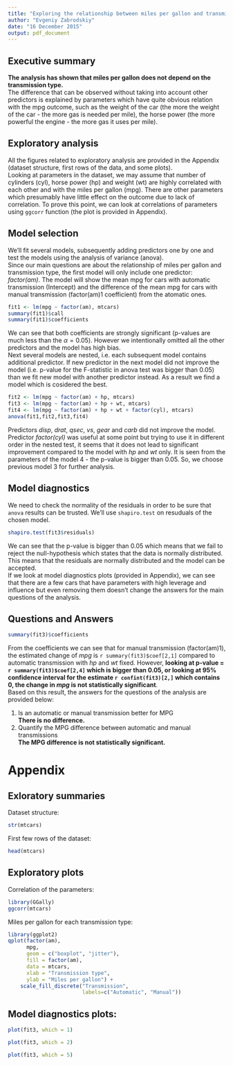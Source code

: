 ```yaml
---
title: "Exploring the relationship between miles per gallon and transmission type"
author: "Evgeniy Zabrodskiy"
date: "16 December 2015"
output: pdf_document
---
```


## Executive summary  
**The analysis has shown that miles per gallon does not depend on the transmission type.**  
The difference that can be observed without taking into account other predictors is explained by parameters which have quite obvious relation with the mpg outcome, such as the weight of the car (the more the weight of the car - the more gas is needed per mile), the horse power (the more powerful the engine - the more gas it uses per mile).   

## Exploratory analysis  
All the figures related to exploratory analysis are provided in the Appendix (dataset structure, first rows of the data, and some plots).  
Looking at parameters in the dataset, we may assume that number of cylinders (cyl), horse power (hp) and weight (wt) are highly correlated with each other and with the miles per gallon (mpg). There are other parameters which presumably have little effect on the outcome due to lack of correlation. To prove this point, we can look at correlations of parameters using `ggcorr` function (the plot is provided in Appendix).  

## Model selection  
We'll fit several models, subsequently adding predictors one by one and test the models using the analysis of variance (anova).  
Since our main questions are about the relationship of miles per gallon and transmission type, the first model will only include one predictor: *factor(am)*. The model will show the mean mpg for cars with automatic transmission (Intercept) and the difference of the mean mpg for cars with manual transmission  (factor(am)1 coefficient) from the atomatic ones.  
```r
fit1 <- lm(mpg ~ factor(am), mtcars)
summary(fit1)$call
summary(fit1)$coefficients
```
We can see that both coefficients are strongly significant (p-values are much less than the $\alpha = 0.05$). However we intentionally omitted all the other predictors and the model has high bias.  
Next several models are nested, i.e. each subsequent model contains additional predictor.
If new predictor in the next model did not improve the model (i.e. p-value for the F-statistic in anova test was bigger than 0.05) than we fit new model with another predictor instead. As a result we find a model which is cosidered the best.  
```r
fit2 <- lm(mpg ~ factor(am) + hp, mtcars)
fit3 <- lm(mpg ~ factor(am) + hp + wt, mtcars)
fit4 <- lm(mpg ~ factor(am) + hp + wt + factor(cyl), mtcars)
anova(fit1,fit2,fit3,fit4)
```
Predictors *disp*, *drat*, *qsec*, *vs*, *gear* and *carb* did not improve the model. Predictor *factor(cyl)* was useful at some point but trying to use it in different order in the nested test, it seems that it does not lead to significant improvement compared to the model with *hp* and *wt* only. It is seen from the parameters of the model 4 - the p-value is bigger than 0.05. So, we choose previous model 3 for further analysis.  

## Model diagnostics  
We need to check the normality of the residuals in order to be sure that `anova` results can be trusted. We'll use `shapiro.test` on resuduals of the chosen model.  
```r
shapiro.test(fit3$residuals)
```
We can see that the p-value is bigger than 0.05 which means that we fail to reject the null-hypothesis which states that the data is normally distributed. This means that the residuals are normally distributed and the model can be accepted.  
If we look at model diagnostics plots (provided in Appendix), we can see that there are a few cars that have parameters with high leverage and influence but even removing them doesn't change the answers for the main questions of the analysis.  

## Questions and Answers
```r
summary(fit3)$coefficients
```
From the coefficients we can see that for manual transmission (factor(am)1), the estimated change of *mpg* is `r summary(fit3)$coef[2,1]` compared to automatic transmission with *hp* and *wt* fixed. However, **looking at p-value = `r summary(fit3)$coef[2,4]` which is bigger than 0.05, or looking at 95% confidence interval for the estimate `r confint(fit3)[2,]` which contains 0, the change in *mpg* is not statistically significant**.  
Based on this result, the answers for the questions of the analysis are provided below:  
  
1. Is an automatic or manual transmission better for MPG  
**There is no difference.**  
2. Quantify the MPG difference between automatic and manual transmissions  
**The MPG difference is not statistically significant.**  

\pagebreak  

# Appendix  
## Exloratory summaries  
Dataset structure:  
```r
str(mtcars)
```  
First few rows of the dataset:  
```r
head(mtcars)
```  
## Exploratory plots  
Correlation of the parameters:  
```r
library(GGally)
ggcorr(mtcars)
```  

Miles per gallon for each transmission type:  
```r
library(ggplot2)
qplot(factor(am), 
      mpg, 
      geom = c("boxplot", "jitter"), 
      fill = factor(am), 
      data = mtcars, 
      xlab = "Transmission type", 
      ylab = "Miles per gallon") + 
    scale_fill_discrete("Transmission", 
                        labels=c("Automatic", "Manual"))
```

## Model diagnostics plots:  
```r
plot(fit3, which = 1)
```
  
```r
plot(fit3, which = 2)
```
  
```r
plot(fit3, which = 5)
```

